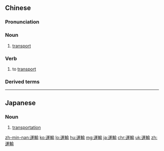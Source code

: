 {{also|运输}}
==Chinese==
{{zh-forms|s=运输}}

===Pronunciation===
{{zh-pron
|m=yùnshū
|c=wan6 syu1
|h=pfs=yun-sû
|mn=qz,tw,xm:ūn-su/zz:ūn-si
|cat=n,v
}}

===Noun===
{{zh-noun}}

# [[transport]]

===Verb===
{{zh-verb}}

# to [[transport]]

===Derived terms===
{{zh-der|運輸量}}

{{zh-cat|Elementary}}

----

==Japanese==
{{ja-kanjitab|うん|ゆ|yomi=on}}

===Noun===
{{ja-noun|うんゆ}}

# [[transportation]]

[[zh-min-nan:運輸]]
[[ko:運輸]]
[[lo:運輸]]
[[hu:運輸]]
[[mg:運輸]]
[[ja:運輸]]
[[chr:運輸]]
[[uk:運輸]]
[[zh:運輸]]